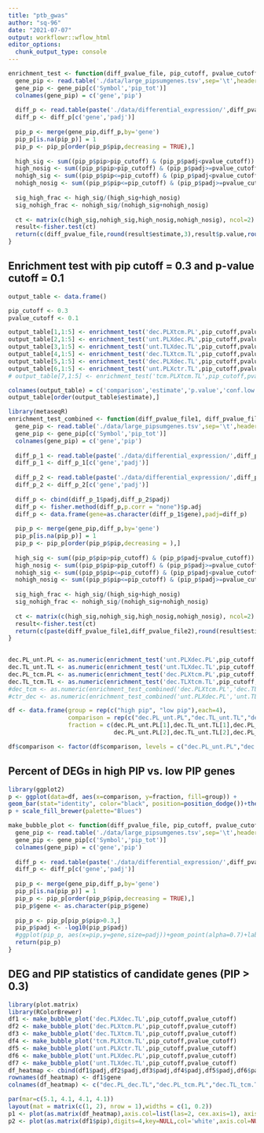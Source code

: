 ```yaml
---
title: "ptb_gwas"
author: "sq-96"
date: "2021-07-07"
output: workflowr::wflow_html
editor_options:
  chunk_output_type: console
---
```


```r
enrichment_test <- function(diff_pvalue_file, pip_cutoff, pvalue_cutoff){
  gene_pip <- read.table('./data/large_pipsumgenes.tsv',sep='\t',header=TRUE)
  gene_pip <- gene_pip[c('Symbol','pip_tot')]
  colnames(gene_pip) = c('gene','pip')
  
  diff_p <- read.table(paste('./data/differential_expression/',diff_pvalue_file,'.txt',sep = ''),sep='\t',header=TRUE)
  diff_p <- diff_p[c('gene','padj')]
  
  pip_p <- merge(gene_pip,diff_p,by='gene')
  pip_p[is.na(pip_p)] = 1
  pip_p <- pip_p[order(pip_p$pip,decreasing = TRUE),]
  
  high_sig <- sum((pip_p$pip>pip_cutoff) & (pip_p$padj<pvalue_cutoff))
  high_nosig <- sum((pip_p$pip>pip_cutoff) & (pip_p$padj>=pvalue_cutoff))
  nohigh_sig <- sum((pip_p$pip<=pip_cutoff) & (pip_p$padj<pvalue_cutoff))
  nohigh_nosig <- sum((pip_p$pip<=pip_cutoff) & (pip_p$padj>=pvalue_cutoff))
  
  sig_high_frac <- high_sig/(high_sig+high_nosig)
  sig_nohigh_frac <- nohigh_sig/(nohigh_sig+nohigh_nosig)
  
  ct <- matrix(c(high_sig,nohigh_sig,high_nosig,nohigh_nosig), ncol=2)
  result<-fisher.test(ct)
  return(c(diff_pvalue_file,round(result$estimate,3),result$p.value,round(result$conf.int[1],3),round(result$conf.int[2],3),sig_high_frac,sig_nohigh_frac))
}
```

## Enrichment test with pip cutoff = 0.3 and p-value cutoff = 0.1
```r
output_table <- data.frame()

pip_cutoff <- 0.3
pvalue_cutoff <- 0.1

output_table[1,1:5] <- enrichment_test('dec.PLXtcm.PL',pip_cutoff,pvalue_cutoff)[1:5]
output_table[2,1:5] <- enrichment_test('unt.PLXdec.PL',pip_cutoff,pvalue_cutoff)[1:5]
output_table[3,1:5] <- enrichment_test('unt.TLXdec.TL',pip_cutoff,pvalue_cutoff)[1:5]
output_table[4,1:5] <- enrichment_test('dec.TLXtcm.TL',pip_cutoff,pvalue_cutoff)[1:5]
output_table[5,1:5] <- enrichment_test('dec.PLXdec.TL',pip_cutoff,pvalue_cutoff)[1:5]
output_table[6,1:5] <- enrichment_test('unt.PLXctr.TL',pip_cutoff,pvalue_cutoff)[1:5]
# output_table[7,1:5] <- enrichment_test('tcm.PLXtcm.TL',pip_cutoff,pvalue_cutoff)[1:

colnames(output_table) = c('comparison','estimate','p.value','conf.low','conf.high')
output_table[order(output_table$estimate),]
```

```r
library(metaseqR)
enrichment_test_combined <- function(diff_pvalue_file1, diff_pvalue_file2, pip_cutoff, pvalue_cutoff){
  gene_pip <- read.table('./data/large_pipsumgenes.tsv',sep='\t',header=TRUE)
  gene_pip <- gene_pip[c('Symbol','pip_tot')]
  colnames(gene_pip) = c('gene','pip')
  
  diff_p_1 <- read.table(paste('./data/differential_expression/',diff_pvalue_file1,'.txt',sep = ''),sep='\t',header=TRUE)
  diff_p_1 <- diff_p_1[c('gene','padj')]
  
  diff_p_2 <- read.table(paste('./data/differential_expression/',diff_pvalue_file2,'.txt',sep = ''),sep='\t',header=TRUE)
  diff_p_2 <- diff_p_2[c('gene','padj')]
  
  diff_p <- cbind(diff_p_1$padj,diff_p_2$padj)
  diff_p <- fisher.method(diff_p,p.corr = "none")$p.adj
  diff_p <- data.frame(gene=as.character(diff_p_1$gene),padj=diff_p)
  
  pip_p <- merge(gene_pip,diff_p,by='gene')
  pip_p[is.na(pip_p)] = 1
  pip_p <- pip_p[order(pip_p$pip,decreasing = ),]
  
  high_sig <- sum((pip_p$pip>pip_cutoff) & (pip_p$padj<pvalue_cutoff))
  high_nosig <- sum((pip_p$pip>pip_cutoff) & (pip_p$padj>=pvalue_cutoff))
  nohigh_sig <- sum((pip_p$pip<=pip_cutoff) & (pip_p$padj<pvalue_cutoff))
  nohigh_nosig <- sum((pip_p$pip<=pip_cutoff) & (pip_p$padj>=pvalue_cutoff))
  
  sig_high_frac <- high_sig/(high_sig+high_nosig)
  sig_nohigh_frac <- nohigh_sig/(nohigh_sig+nohigh_nosig)
  
  ct <- matrix(c(high_sig,nohigh_sig,high_nosig,nohigh_nosig), ncol=2)
  result<-fisher.test(ct)
  return(c(paste(diff_pvalue_file1,diff_pvalue_file2),round(result$estimate,3),result$p.value,round(result$conf.int[1],3),round(result$conf.int[2],3),sig_high_frac,sig_nohigh_frac))
}
  
```

```r
dec.PL_unt.PL <- as.numeric(enrichment_test('unt.PLXdec.PL',pip_cutoff,pvalue_cutoff)[6:7])
dec.TL_unt.TL <- as.numeric(enrichment_test('unt.TLXdec.TL',pip_cutoff,pvalue_cutoff)[6:7])
dec.PL_tcm.PL <- as.numeric(enrichment_test('dec.PLXtcm.PL',pip_cutoff,pvalue_cutoff)[6:7])
dec.TL_tcm.TL <- as.numeric(enrichment_test('dec.TLXtcm.TL',pip_cutoff,pvalue_cutoff)[6:7])
#dec_tcm <- as.numeric(enrichment_test_combined('dec.PLXtcm.PL','dec.TLXtcm.TL',pip_cutoff,pvalue_cutoff)[6:7])
#ctr_dec <- as.numeric(enrichment_test_combined('unt.PLXdec.PL','unt.TLXdec.TL',pip_cutoff,pvalue_cutoff)[6:7])

df <- data.frame(group = rep(c("high pip", "low pip"),each=4),
                 comparison = rep(c("dec.PL_unt.PL","dec.TL_unt.TL","dec.PL_tcm.PL","dec.TL_tcm.TL"),2),
                 fraction = c(dec.PL_unt.PL[1],dec.TL_unt.TL[1],dec.PL_tcm.PL[1],dec.TL_tcm.TL[1],
                              dec.PL_unt.PL[2],dec.TL_unt.TL[2],dec.PL_tcm.PL[2],dec.TL_tcm.TL[2]))

df$comparison <- factor(df$comparison, levels = c("dec.PL_unt.PL","dec.TL_unt.TL","dec.PL_tcm.PL","dec.TL_tcm.TL"))
```

## Percent of DEGs in high PIP vs. low PIP genes
```r
library(ggplot2)
p <- ggplot(data=df, aes(x=comparison, y=fraction, fill=group)) +
geom_bar(stat="identity", color="black", position=position_dodge())+theme_minimal()
p + scale_fill_brewer(palette="Blues")
```

```r
make_bubble_plot <- function(diff_pvalue_file, pip_cutoff, pvalue_cutoff){
  gene_pip <- read.table('./data/large_pipsumgenes.tsv',sep='\t',header=TRUE)
  gene_pip <- gene_pip[c('Symbol','pip_tot')]
  colnames(gene_pip) = c('gene','pip')
  
  diff_p <- read.table(paste('./data/differential_expression/',diff_pvalue_file,'.txt',sep = ''),sep='\t',header=TRUE)
  diff_p <- diff_p[c('gene','padj')]
  
  pip_p <- merge(gene_pip,diff_p,by='gene')
  pip_p[is.na(pip_p)] = 1
  pip_p <- pip_p[order(pip_p$pip,decreasing = TRUE),]
  pip_p$gene <- as.character(pip_p$gene)
  
  pip_p <- pip_p[pip_p$pip>0.3,]
  pip_p$padj <- -log10(pip_p$padj)
  #ggplot(pip_p, aes(x=pip,y=gene,size=padj))+geom_point(alpha=0.7)+labs(title = diff_pvalue_file)+theme(axis.text=element_text(size=16),axis.title=element_text(size=20),plot.title=element_text(size=20,hjust = 0.5))
  return(pip_p)
}
```

## DEG and PIP statistics of candidate genes (PIP > 0.3)
```r
library(plot.matrix)
library(RColorBrewer)
df1 <- make_bubble_plot('dec.PLXdec.TL',pip_cutoff,pvalue_cutoff)
df2 <- make_bubble_plot('dec.PLXtcm.PL',pip_cutoff,pvalue_cutoff)
df3 <- make_bubble_plot('dec.TLXtcm.TL',pip_cutoff,pvalue_cutoff)
df4 <- make_bubble_plot('tcm.PLXtcm.TL',pip_cutoff,pvalue_cutoff)
df5 <- make_bubble_plot('unt.PLXctr.TL',pip_cutoff,pvalue_cutoff)
df6 <- make_bubble_plot('unt.PLXdec.PL',pip_cutoff,pvalue_cutoff)
df7 <- make_bubble_plot('unt.TLXdec.TL',pip_cutoff,pvalue_cutoff)
df_heatmap <- cbind(df1$padj,df2$padj,df3$padj,df4$padj,df5$padj,df6$padj,df7$padj)
rownames(df_heatmap) <- df1$gene
colnames(df_heatmap) <- c("dec.PL_dec.TL","dec.PL_tcm.PL","dec.TL_tcm.TL","tcm.PL_tcm.TL","unt.PL_ctr.TL","unt.PL_dec.PL","unt.TL_dec.TL")
```

```r
par(mar=c(5.1, 4.1, 4.1, 4.1))
layout(mat = matrix(c(1, 2), nrow = 1),widths = c(1, 0.2))
p1 <- plot(as.matrix(df_heatmap),axis.col=list(las=2, cex.axis=1), axis.row=list(las=2, cex.axis=1),xlab="", ylab="", main="-log10(p-value)",col=brewer.pal(8,name = "Reds"),spacing.key=c(1,0.5,0))
p2 <- plot(as.matrix(df1$pip),digits=4,key=NULL,col='white',axis.col=NULL, axis.row=NULL,xlab="", ylab="",main="PIP")
```

